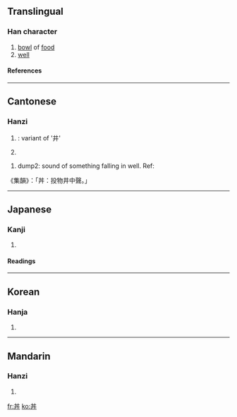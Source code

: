 {{see|井}}<!-- may be replaced by zh-forms -->
==Translingual==

===Han character===
{{Han char|rn=3|rad=丶|as=04|sn=5|four=5500<sub>0</sub>|canj=廿廿戈 (TTI)}}

# [[bowl]] of [[food]]
# [[well]]

====References====
{{Han ref|kx=0081.010|dkj=00101|dj=0164.010|hdz=10045.010|uh=4E3C|ud=20028|bh=C964|bd=51556}}

----

==Cantonese==

===Hanzi===
# {{yue-hanzi|jyut=|y=jeng2, jing2}}: variant of '井'
# {{defn|Cantonese}}
{{rfc}}
# dump2: sound of something falling in well. Ref: 
《集韻》：「丼：投物井中聲。」

----

==Japanese==

===Kanji===
{{ja-kanji|grade=|rs=丶04}}

# {{defn|Japanese}}

====Readings====
{{ja-readings|on=[[せい]] (sei), [[たん]] (tan), [[しょう]] (shō)|kun=[[どんぶり]] (domburi)}}

----

==Korean==

===Hanja===
{{ko-hanja|hangeul=정|rv=jeong|mr=chŏng}}

# {{defn|Korean}}

----

==Mandarin==

===Hanzi===
{{cmn-hanzi|pin=[[jǐng]] ([[jing3]])|wg=ching<sup>3</sup>}}

# {{defn|Mandarin}}

[[fr:丼]]
[[ko:丼]]